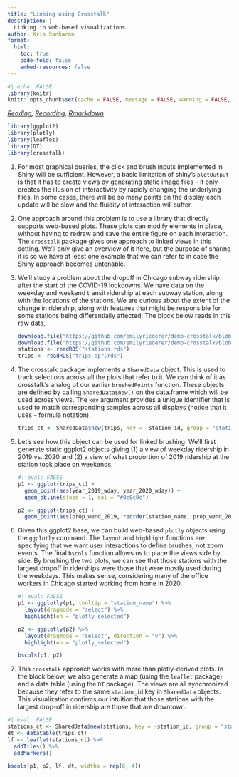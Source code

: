 ```yaml
---
title: "Linking using Crosstalk"
description: |
  Linking in web-based visualizations.
author: Kris Sankaran
format:
  html:
    toc: true
    code-fold: false
    embed-resources: false
---
```



```r
#| echo: FALSE
library(knitr)
knitr::opts_chunk$set(cache = FALSE, message = FALSE, warning = FALSE, echo = TRUE, fig.height = 5, retina = 4)
```

_[Reading](https://emilyriederer.netlify.app/post/crosstalk/), [Recording](https://mediaspace.wisc.edu/media/t/1_h7dh543g),  [Rmarkdown](https://github.com/krisrs1128/stat436_s24/blob/main/notes/2024-12-27-week05-04.Rmd)_

```r
library(ggplot2)
library(plotly)
library(leaflet)
library(DT)
library(crosstalk)
```

1. For most graphical queries, the click and brush inputs implemented in Shiny
will be sufficient. However, a basic limitation of shiny's `plotOutput` is that
it has to create views by generating static image files -- it only creates the
illusion of interactivity by rapidly changing the underlying files. In some
cases, there will be so many points on the display each update will be slow and
the fluidity of interaction will suffer.

1. One approach around this problem is to use a library that directly supports
web-based plots. These plots can modify elements in place, without having to
redraw and save the entire figure on each interaction. The `crosstalk` package
gives one approach to linked views in this setting. We'll only give an overview
of it here, but the purpose of sharing it is so we have at least one example
that we can refer to in case the Shiny approach becomes untenable.

1. We'll study a problem about the dropoff in Chicago subway ridership after the
start of the COVID-19 lockdowns. We have data on the weekday and weekend transit
ridership at each subway station, along with the locations of the stations. We
are curious about the extent of the change in ridership, along with features
that might be responsible for some stations being differentially affected. The
block below reads in this raw data,
    
    ```r
    download.file("https://github.com/emilyriederer/demo-crosstalk/blob/master/data/stations.rds?raw=true", "stations.rds")
    download.file("https://github.com/emilyriederer/demo-crosstalk/blob/master/data/trips_apr.rds?raw=true", "trips_apr.rds")
    stations <- readRDS("stations.rds")
    trips <- readRDS("trips_apr.rds")
    ```
    
1. The crosstalk package implements a `SharedData` object. This is used to track
selections across all the plots that refer to it. We can think of it as
crosstalk's analog of our earlier `brushedPoints` function. These objects are
defined by calling `SharedData$new()` on the data.frame which will be used
across views. The `key` argument provides a unique identifier that is used to
match corresponding samples across all displays (notice that it uses `~` formula
notation).

    ```r
    trips_ct <- SharedData$new(trips, key = ~station_id, group = "stations")
    ```
    
1. Let's see how this object can be used for linked brushing. We'll first
generate static ggplot2 objects giving (1) a view of weekday ridership in 2019
vs. 2020 and (2) a view of what proportion of 2019 ridership at the station took
place on weekends.
    
    ```r
#| eval: FALSE
    p1 <- ggplot(trips_ct) +
      geom_point(aes(year_2019_wday, year_2020_wday)) +
      geom_abline(slope = 1, col = "#0c0c0c")
    
    p2 <- ggplot(trips_ct) +
      geom_point(aes(prop_wend_2019, reorder(station_name, prop_wend_2019)), stat = "identity")
    ```
  
1. Given this ggplot2 base, we can build web-based `plotly` objects using the
`ggplotly` command. The `layout` and `highlight` functions are specifying that
we want user interactions to define brushes, not zoom events. The final `bscols`
function allows us to place the views side by side. By brushing the two plots,
we can see that those stations with the largest dropoff in riderships were those
that were mostly used during the weekdays. This makes sense, considering many of
the office workers in Chicago started working from home in 2020.
    
    ```r
#| eval: FALSE
    p1 <- ggplotly(p1, tooltip = "station_name") %>%
      layout(dragmode = "select") %>%
      highlight(on = "plotly_selected")
    
    p2 <- ggplotly(p2) %>%
      layout(dragmode = "select", direction = "v") %>%
      highlight(on = "plotly_selected")
    
    bscols(p1, p2)
    ```

1. This `crosstalk` approach works with more than plotly-derived plots. In the
block below, we also generate a map (using the `leaflet` package) and a data
table (using the `DT` package). The views are all synchronized because they
refer to the same `station_id` key in `SharedData` objects. This visualization
confirms our intuition that those stations with the largest drop-off in
ridership are those that are downtown.

```r
#| eval: FALSE
stations_ct <- SharedData$new(stations, key = ~station_id, group = "stations")
dt <- datatable(trips_ct)
lf <- leaflet(stations_ct) %>% 
  addTiles() %>% 
  addMarkers()

bscols(p1, p2, lf, dt, widths = rep(6, 4))
```
